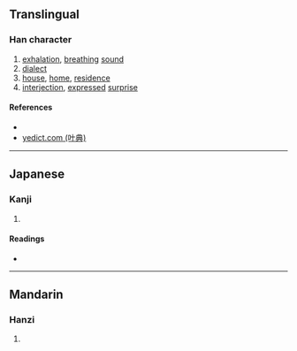 {{character info/new}}
==Translingual==

===Han character===
{{Han char|rn=30|rad=口|as=04|sn=7|four=69080|canj=RF|ids=⿰口火}}

# [[exhalation]], [[breathing]] [[sound]]
# [[dialect]]
# [[house]], [[home]], [[residence]]
# [[interjection]], [[express]]ed [[surprise]]

====References====
* {{Han ref|kx=0177.050|dkj=03321|dj=0394.130|hdz=10594.070|uh=5419|ud=21529|bh=CA7B|bd=51835}}
* [http://yedict.com/htm/54/5419.htm yedict.com (叶典)]

----

==Japanese==

===Kanji===
{{ja-kanji|grade=|rs=口04}}

# {{defn|lang=ja|sort=口04}}

====Readings====
* {{ja-readings|on=[[くう]] (kū)|kun=}}

----

==Mandarin==

===Hanzi===
{{cmn-hanzi|pin=[[huō]] ([[huo1]])|wg=huo<sup>1</sup>}}

# {{defn|lang=cmn|sort=口04}}